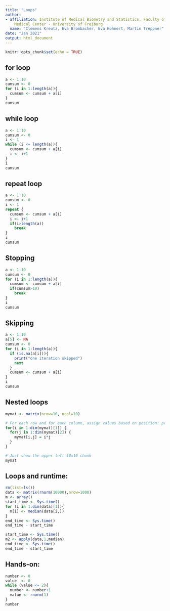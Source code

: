 ---
title: "Loops"
author:
- affiliation: Institute of Medical Biometry and Statistics, Faculty of Medicine and
    Medical Center - University of Freiburg
  name: "Clemens Kreutz, Eva Brombacher, Eva Kohnert, Martin Treppner"
date: "Jan 2021"
output: html_document
---

```{r setup, include=FALSE}
knitr::opts_chunk$set(echo = TRUE)
```

## for loop
```{r}
a <- 1:10
cumsum <- 0
for (i in 1:length(a)){
  cumsum <- cumsum + a[i]
}
cumsum
```

## while loop
```{r}
a <- 1:10
cumsum <- 0
i <- 1
while (i <= length(a)){
  cumsum <- cumsum + a[i]
  i <- i+1
}
i
cumsum
```

## repeat loop
```{r}
a <- 1:10
cumsum <- 0
i <- 1
repeat {
  cumsum <- cumsum + a[i]
  i <- i+1
  if(i>length(a))
    break
}
i
cumsum
```

## Stopping
```{r}
a <- 1:10
cumsum <- 0
for (i in 1:length(a)){
  cumsum <- cumsum + a[i]
  if(cumsum>10)
    break
}
i
cumsum
```

## Skipping 
```{r}
a <- 1:10
a[5] <- NA
cumsum <- 0
for (i in 1:length(a)){
  if (is.na(a[i])){
    print("one iteration skipped")
    next
  }
  cumsum <- cumsum + a[i]
}
i
cumsum
```

## Nested loops
```{r}
mymat <- matrix(nrow=10, ncol=10)

# For each row and for each column, assign values based on position: product of two indexes
for(i in 1:dim(mymat)[1]) {
  for(j in 1:dim(mymat)[2]) {
    mymat[i,j] = i*j
  }
}

# Just show the upper left 10x10 chunk
mymat
```

## Loops and runtime:

```{r}
rm(list=ls())
data <- matrix(rnorm(10000),nrow=1000)
m <- array()
start_time <- Sys.time()
for (i in 1:dim(data)[1]){
  m[i] <- median(data[i,])
}
end_time <- Sys.time()
end_time - start_time

start_time <- Sys.time()
m2 <- apply(data,1,median)
end_time <- Sys.time()
end_time - start_time
```

## Hands-on:
```{r}
number <- 0
value  <- 0
while (value <= 2){
  number <- number+1
  value <- rnorm(1)
}
number
```


